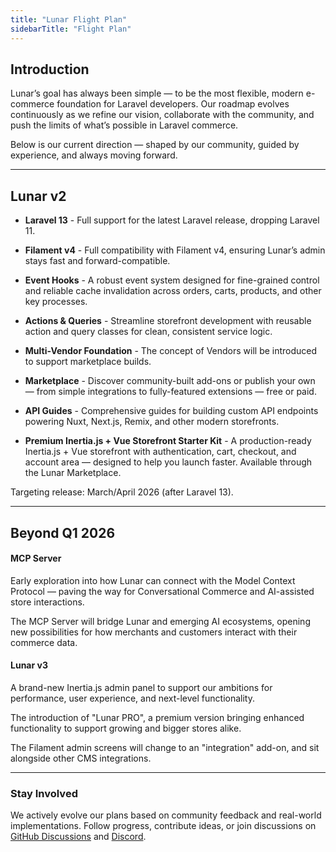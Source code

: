 ```yaml
---
title: "Lunar Flight Plan"
sidebarTitle: "Flight Plan"
---
```


## Introduction

Lunar’s goal has always been simple — to be the most flexible, modern e-commerce foundation for Laravel developers.
Our roadmap evolves continuously as we refine our vision, collaborate with the community, and push the limits of what’s
possible in Laravel commerce.

Below is our current direction — shaped by our community, guided by experience, and always moving forward.

---

## Lunar v2

- **Laravel 13** - Full support for the latest Laravel release, dropping Laravel 11.

- **Filament v4** - Full compatibility with Filament v4, ensuring Lunar’s admin stays fast and forward-compatible.

- **Event Hooks** - A robust event system designed for fine-grained control and reliable cache invalidation across orders, carts, products, and other key processes.

- **Actions & Queries** - Streamline storefront development with reusable action and query classes for clean, consistent service logic.

- **Multi-Vendor Foundation** - The concept of Vendors will be introduced to support marketplace builds.

- **Marketplace** - Discover community-built add-ons or publish your own — from simple integrations to fully-featured extensions — free or paid.

- **API Guides** - Comprehensive guides for building custom API endpoints powering Nuxt, Next.js, Remix, and other modern storefronts.

- **Premium Inertia.js + Vue Storefront Starter Kit** - A production-ready Inertia.js + Vue storefront with authentication, cart, checkout, and account area — designed to help you launch faster. Available through the Lunar Marketplace.


Targeting release: March/April 2026 (after Laravel 13).

---

## Beyond Q1 2026

#### MCP Server

Early exploration into how Lunar can connect with the Model Context Protocol — paving the way for Conversational
Commerce and AI-assisted store interactions.

The MCP Server will bridge Lunar and emerging AI ecosystems, opening new possibilities for how merchants and customers interact with their commerce data.

#### Lunar v3

A brand-new Inertia.js admin panel to support our ambitions for performance, user experience, and next-level functionality.

The introduction of "Lunar PRO", a premium version bringing enhanced functionality to support growing and bigger stores alike.

The Filament admin screens will change to an "integration" add-on, and sit alongside other CMS integrations.

---

### Stay Involved

We actively evolve our plans based on community feedback and real-world implementations.
Follow progress, contribute ideas, or join discussions on
[GitHub Discussions](https://github.com/lunarphp/lunar/discussions) and [Discord](https://discord.gg/HvV6bgrEkR).
